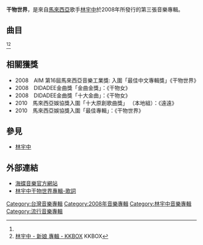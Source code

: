 {{Infobox Album
| Name = 干物世界 
| Original_name = 干物世界 
| Type = 專輯
| Longtype = 
| Artist = [[林宇中|林宇中]]
| Cover = 
| Released = 2008年8月8日
| Recorded = 國語流行、中文流行
| Genre = 
| Length = 
| Label = 海蝶音樂
| Producer = 
| Reviews = 
| Last album = [[淋雨中|淋雨中]]<br/>〈2007年〉
| This album = 干物世界<br/>〈2008年〉
| Next album = [[All_About_Rynn|All About Rynn]]<br/>(新歌+自選集)<br/>〈2009年〉
}}

'''干物世界'''，是來自[[馬來西亞|馬來西亞]]歌手[[林宇中|林宇中]]於2008年所發行的第三張音樂專輯。

==曲目==
<ref name="isrc"/><ref>[http://www.kkbox.com/tw/tc/album/-V8zNG6wJNV9GSb0F.RQ008l-index.html 林宇中 - 新娘 專輯 - KKBOX] {{Wayback|url=http://www.kkbox.com/tw/tc/album/-V8zNG6wJNV9GSb0F.RQ008l-index.html |date=20171213011353 }} KKBOX{{zh-tw}}</ref>

{{Tracklist
| all_writing = [[林宇中|林宇中]]，除備註特別註明。
| title1 = 上楼
| note1 = 
| longnote1 = 純音樂
| lyrics1 = -
| arranger1 = 
| length1 = 

| title2 = 干物女  
| note2 = 
| longnote2 = '''首波主打'''
| lyrics2 = 
| arranger2 = [[林宇中|林宇中]]
| length2 =

| title3 = 远远
| note3 = 
| longnote3 = 第三主打<br>[[有你終生美麗|有你終生美麗]]片尾曲
| lyrics3 =
| arranger3 = [[林宇中|林宇中]]
| length3 = 

| title4 = 改嫁 
| note4 = 
| longnote4 =<br>
| lyrics4 = 
| arranger4 = [[林宇中|林宇中]]
| length4 = 

| title5 = 瓶盖
| note5 = 
| longnote5 = '''第二主打'''
| lyrics5 = 
| arranger5 = [[林宇中|林宇中]]
| length5 = 

| title6 = 维他命C我加你 
| note6 = 
| longnote6 = 
| lyrics6 = 
| arranger6 = [[林宇中|林宇中]]
| length6 = 

| title7 = 放空
| note7 = 
| longnote7 = 純音樂
| lyrics7 = 
| arranger7 = 
| length7 = 

| title8 =  第六个地点
| longnote8 = 
| lyrics8 = -
| arranger8 = [[林宇中|林宇中]]
| length8 = 

| title9 = 逆跳表
| longnote9 = 
| lyrics9 = 
| arranger9 = [[林宇中|林宇中]]
| length9 = 

| title10 = 至少爱过
| note10 = 
| longnote10 = [[錦繡緣華麗冒險|錦繡緣華麗冒險]]插曲
| lyrics10 = 
| arranger10 = [[林宇中|林宇中]]
| length10 = 

| title11 = 幸福马戏团 
| note11 = 
| longnote11 = 第五主打
| lyrics11 = -
| arranger11 = [[林宇中|林宇中]]
| length11 = 

| title12 = 抢玫瑰  
| note12 = 
| longnote12 =第四主打<br> Feat：[[林俊杰|林俊杰]]
| lyrics12 = 
| arranger12 = [[林宇中|林宇中]]
| length12 = 

| title13 = 下楼
| note13 = 
| longnote13 = 純音樂
| lyrics13 = -
| arranger13 = 
| length13 = 

}}
==相關獲獎==
* 2008　AIM 第16屆馬來西亞音樂工業獎: 入圍「最佳中文專輯獎」《干物世界》
* 2008　DIDADEE金曲獎「金曲金獎」：《干物女》
* 2008　DIDADEE金曲獎「十大金曲」：《干物女》
* 2010　馬來西亞娛協獎入圍「十大原創歌曲獎」 （本地組）：《遠遠》
* 2010　馬來西亞娛協獎入圍「最佳專輯」：《干物世界》
==參見==
*[[林宇中|林宇中]]
==外部連結==
*[https://web.archive.org/web/20080714045802/http://www.obmspace.com/ 海蝶音樂官方網站]
*[http://malaysianchinesealbums.blogspot.com/2008/07/rynn-lim-latest-album-10072008.html 林宇中干物世界專輯-歌詞] {{Wayback|url=http://malaysianchinesealbums.blogspot.com/2008/07/rynn-lim-latest-album-10072008.html |date=20080726015703 }}

[[Category:台灣音樂專輯|Category:台灣音樂專輯]]
[[Category:2008年音樂專輯|Category:2008年音樂專輯]]
[[Category:林宇中音樂專輯|Category:林宇中音樂專輯]]
[[Category:流行音樂專輯|Category:流行音樂專輯]]
{{album-stub}}